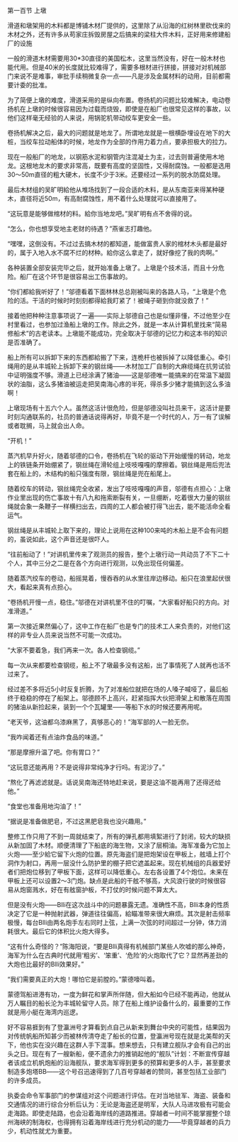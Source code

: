 

第一百节 上墩

滑道和墩架用的木料都是博铺木材厂提供的，这里除了从沿海的红树林里砍伐来的木材之外，还有许多从苟家庄拆毁房屋之后搞来的梁柱大件木料，正好用来修建船厂的设施

一般的滑道木材需要用30*30直径的美国松木，这里当然没有，好在一般木材也能代用。但是40米的长度就比较难得了，需要多根材进行拼接，拼接对对机械部门来说不是难事，审批手续稍微复杂一点――凡是涉及金属材料的动用，目前都需要计委的批准。

为了简便上墩的难度，滑道采用的是纵向布置。卷扬机的问题比较难解决，电动卷扬机在上墩的时候很容易因为过载而烧毁，即使是在船厂也很常见这样的事故，以他们这样毫无经验的人来说，用锅驼机带动绞车更安全一些。

卷扬机解决之后，最大的问题就是地龙了。所谓地龙就是一根横卧埋设在地下的大桩，当绞车拉动船体的时候，地龙作为全部的作用力着力点，要承担极大的拉力。

现在一般船厂的地龙，以钢筋水泥和钢管内注混凝土为主，过去则普遍使用木地龙。这根地龙木的要求非常高，既要有高度的坚固性，又得耐腐蚀。一般都是选用30～50m直径的粗大硬木，长度不少于3米。还要经过一系列的脱水防腐处理。

最后木材组的吴旷明給他从堆场找到了一段合适的木料，是从东南亚来得某种硬木，直径将近50m，有高耐腐蚀性，用不着什么处理就可以直接用了。

“这玩意是能够做棺材的料。給你当地龙吧。”吴旷明有点不舍得的说。

“怎么，你也想享受地主老财的待遇？”燕雀志打趣他。

“嘿嘿，这倒没有。不过过去搞木材的都知道，能做富贵人家的棺材木头都是最好的，属于入地入水不腐不烂的材种。給你这么拿走了，就好像挖了我的肉啊。”

各种装置全部安装完毕之后，就开始准备上墩了。上墩是个技术活，而且十分危险。船厂在这个环节是很容易出工伤事故的。

“你们都給我听好了！”邬德看着下面林林总总刚被叫来的各路人马，“上墩是个危险的活。干活的时候时时刻刻都得給我盯紧了！被绳子砸到你就没救了！”

接着他把种种注意事项说了一遍――实际上邬德自己也是似懂非懂，不过他至少在村里看过，也参加过渔船上墩的工作。除此之外，就是一本从计算机里找来“简易修船术”的古老读本。上墩能不能成功，完全取决于邬德的记忆力和这本书的知识是否准确了。

船上所有可以拆卸下来的东西都給搬了下来，连桅杆也被拆掉了以降低重心。牵引绳用的是从丰城轮上拆卸下来的钢丝绳――木材加工厂自制的大麻缆绳在抗劳试验中证明强度不够。滑道上已经涂满了猪油――这是邬德唯一能搞来的在常温下凝固状的油脂，这么多猪油被运走把吴南海心疼的半死，得杀多少猪才能搞到这么多油啊！

上墩现场有十五六个人。虽然这活计很危险，但是邬德没叫社员来干，这活计是要时刻沟通联系的，社员的普通话说得再好，毕竟不是一个时代的人，万一有了误解或者耽搁，马上就会出人命。

“开机！”

蒸汽机早升好火，随着邬德的口令，卷扬机在飞轮的驱动下开始缓慢的转动，地龙上的铁链条开始绷紧了，钢丝绳在滑轮组上吱吱嘎嘎的摩擦着。钢丝绳是用后兜法套在船上的，木结构的船只强度有限，钢丝绳是兜在船尾上。

随着绞车的转动，钢丝绳完全收紧，发出了吱吱嘎嘎的声音，邬德有点担心：上墩作业里出现的伤亡事故十有八九和拖索断裂有关，一旦绷断，吃着很大力量的钢丝绳就会象一条鞭子一样横扫出去，四周的工人都会被打得飞出去，能不能活命全看运气。

钢丝绳是从丰城轮上取下来的，理论上说用在这种100来吨的木船上是不会有问题的，虽说如此，这个声音还是很吓人。

“往前船动了！”对讲机里传来了观测员的报告，整个上墩行动一共动员了不下二十个人，其中三分之二是在各个方向进行观测，以免出现任何偏差。

随着蒸汽绞车的卷动，船摇晃着，慢吞吞的从水里往岸边移动。船只在浪里起伏很大，看起来真有点担心。

“卷扬机开慢一点，稳住。”邬德在对讲机里不住的叮嘱，“大家看好船只的方向。对准滑道。”

第一次接近果然偏心了，这中工作在船厂也是专门的技术工人来负责的，对他们这样的非专业人员来说当然不可能一次成功。

“大家不要着急，我们再来一次。各人检查钢缆。”

每一次从来都要检查钢缆，船上不了墩最多没有这船，出了事情死了人就再也活不过来了。

经过差不多将近5小时反复折腾，为了对准船位就把在场的人嗓子喊哑了，最后船终于稳稳的停在了船架上。邬德顾不上高兴，赶紧指挥大伙把滑架上和散落在周围的猪油从新捡起来，装到一个个瓦罐里――等船下水的时候还要再用呢。

“老天爷，这油都乌漆麻黑了，真够恶心的！”海军部的人一脸无奈。

“我咋闻着还有点油炸食品的味道。”

“那是摩擦升温了吧。你有胃口？”

“这玩意还能再用？不是说得非常纯净才行吗。有泥沙了。”

“熬化了再滤滤就是。话说吴南海还特地赶来说，要是这油不能再用了还得还给他。”

“食堂也准备用地沟油了！”

“据说是准备做肥皂，不过这黑肥皂我也没兴趣用。”

整修工作只用了不到一周就结束了，所有的弹孔都用填絮进行了封闭，较大的缺损从新加固了木材。顺便清理了下船底的海生物，又涂了层桐油。海军准备为它加上火炮――至少給它留下火炮的位置。原先海盗们是把炮架设在甲板上，舷墙上打个洞作为射口，再用一层没什么防护里的棚子把它遮盖起来。现在机械组的兵器爱好者们把炮位移到了甲板下面，这样可以降低重心。左右各设置了4个炮位。未来在甲板上还可以设置2～3门炮。缺点是此船的干舷不够高，大风浪行驶的时候很容易从炮窗溅水，好在有舷窗护板，不打仗的时候问题不算太大。

但是没有火炮――Blli在这次战斗中的问题暴露无遗。准确性不高，Blli本身的性质决定了它是一种抛射武器，弹道往往偏高，給瞄准带来很大麻烦。其次是射击频率极慢，每台Blli由两名炮手左右同时上弦，上满一次弦的时间超过一分钟，体力消耗很大。最后它的体积比火炮大得多。

“这有什么奇怪的？”陈海阳说，“要是Blli真得有机械部门某些人吹嘘的那么神奇，海军为什么在古典时代就用‘粗劣’、‘笨重’、‘危险’的火炮取代了它？显然再差劲的大炮也比最好的Blli效果好。”

“我们需要真正的大炮！哪怕它是前膛的。”蒙德嚎叫着。

蒙德驾船进港有功，一度为鲜花和掌声所伴随，但大船如今已经不能再动，他就从万人瞩目的船长沦为丰城轮留守人员。除了在船上维护设备什么的，最重要的工作就是用小艇在海湾内巡逻。

好不容易捱到有了登瀛洲号才算看到点自己从新来到舞台中央的可能性，结果因为对传统帆船所知甚少而被林传清夺走了船长的位置，登瀛洲号现在就是北美帮的天下，他也实在没兴趣在这群人手下混事。想来想去，只有建立舰队才会有自己的出头之日。现在有了一艘新船，便不遗余力的推销起他的“舰队”计划：不断宣传穿越者该成立机帆炮船的沿海舰队，要求海军得到更多的预算和更多的人手，甚至要求制造多炮塔BB――这个号召迅速得到了几百号穿越者的赞同，甚至包括工业部门的许多成员。

执委会命令军事部门的参谋组对这个问题进行评估。在对当地驻军、海盗、装备和交通情况的进行综合分析后认为：无论是海盗还是明军，大队人马进攻极有可能会走海路。即使走陆路，也会沿着海岸线的道路推进。穿越者一时间不能掌握整个琼州海峡的制海权，也得拥有沿着海岸线进行充分机动的能力――毕竟穿越者的兵力少，机动性就尤为重要。

